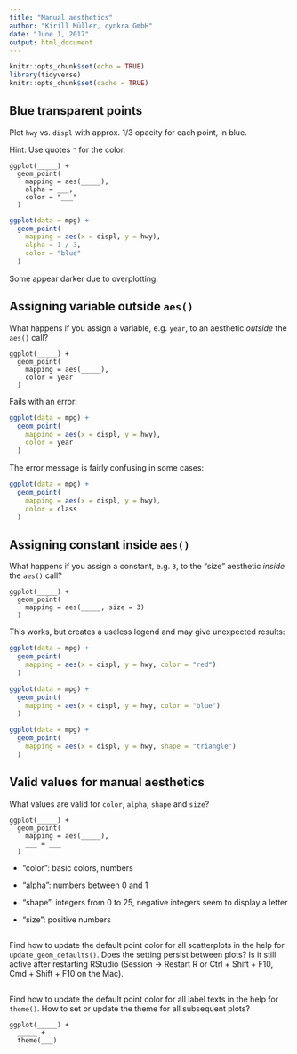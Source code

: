 ```yaml
---
title: "Manual aesthetics"
author: "Kirill Müller, cynkra GmbH"
date: "June 1, 2017"
output: html_document
---
```


```r
knitr::opts_chunk$set(echo = TRUE)
library(tidyverse)
knitr::opts_chunk$set(cache = TRUE)
```

## Blue transparent points

Plot `hwy` vs. `displ` with approx. 1/3 opacity for each point, in blue.

Hint: Use quotes `"` for the color.

```    
ggplot(_____) +
  geom_point(
    mapping = aes(_____),
    alpha = ___,
    color = "___"
  )
```

```r
ggplot(data = mpg) +
  geom_point(
    mapping = aes(x = displ, y = hwy),
    alpha = 1 / 3,
    color = "blue"
  )
```

Some appear darker due to overplotting.


## Assigning variable outside `aes()`

What happens if you assign a variable, e.g. `year`, to an aesthetic *outside* the `aes()` call?

```    
ggplot(_____) +
  geom_point(
    mapping = aes(_____),
    color = year
  )
```

Fails with an error:

```r
ggplot(data = mpg) +
  geom_point(
    mapping = aes(x = displ, y = hwy),
    color = year
  )
```

The error message is fairly confusing in some cases:

```r
ggplot(data = mpg) +
  geom_point(
    mapping = aes(x = displ, y = hwy),
    color = class
  )
```

## Assigning constant inside `aes()`

What happens if you assign a constant, e.g. `3`, to the "size" aesthetic *inside* the `aes()` call?

```    
ggplot(_____) +
  geom_point(
    mapping = aes(_____, size = 3)
  )
```

This works, but creates a useless legend and may give unexpected results:

```r
ggplot(data = mpg) +
  geom_point(
    mapping = aes(x = displ, y = hwy, color = "red")
  )

ggplot(data = mpg) +
  geom_point(
    mapping = aes(x = displ, y = hwy, color = "blue")
  )

ggplot(data = mpg) +
  geom_point(
    mapping = aes(x = displ, y = hwy, shape = "triangle")
  )
```

## Valid values for manual aesthetics

What values are valid for `color`, `alpha`, `shape` and `size`?

```    
ggplot(_____) +
  geom_point(
    mapping = aes(_____),
    ___ = ___
  )
```

- "color": basic colors, numbers

- "alpha": numbers between 0 and 1

- "shape": integers from 0 to 25, negative integers seem to display a letter

- "size": positive numbers

##

Find how to update the default point color for all scatterplots in the help for `update_geom_defaults()`. Does the setting persist between plots? Is it still active after restarting RStudio (Session → Restart R or Ctrl + Shift + F10, Cmd + Shift + F10 on the Mac).

##

Find how to update the default point color for all label texts in the help for `theme()`. How to set or update the theme for all subsequent plots?

```
ggplot(_____) +
  _____ +
  theme(___)
```
